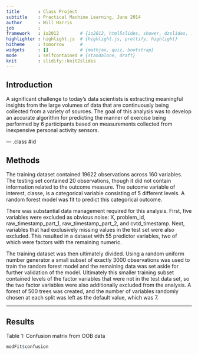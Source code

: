 ```yaml
---
title       : Class Project
subtitle    : Practical Machine Learning, June 2014
author      : Will Harris
job         : 
framework   : io2012        # {io2012, html5slides, shower, dzslides, ...}
highlighter : highlight.js  # {highlight.js, prettify, highlight}
hitheme     : tomorrow      # 
widgets     : []            # {mathjax, quiz, bootstrap}
mode        : selfcontained # {standalone, draft}
knit        : slidify::knit2slides
---
```


## Introduction

A significant challenge to today's data scientists is extracting meaningful insights from the large volumes of data that are continuously being collected from a variety of sources.   The goal of this analysis was to develop an accurate algorithm for predicting the manner of exercise being performed by 6 participants based on measurements collected from inexpensive personal activity sensors.


--- .class #id 

## Methods

<p>The training dataset contained 19622 observations across 160 variables.  The testing set contained 20 observations, though it did not contain information related to the outcome measure.  The outcome variable of interest, classe, is a categorical variable consisting of 5 different levels.   A random forest model was fit to predict this categorical outcome.</p>
<p>
There was substantial data management required for this analysis.  First, five variables were excluded as obvious noise: X, problem_id, raw_timestamp_part_1, raw_timestamp_part_2, and cvtd_timestamp.  Next, variables that had exclusively missing values in the test set were also excluded.  This resulted in a dataset with 55 predictor variables, two of which were factors with the remaining numeric. </p>

<p>The training dataset was then ultimately divided.  Using a random uniform number generator a small subset of exactly 3000 observations was used to train the random forest model and the remaining data was set aside for further validation of the model.  Ultimately this smaller training subset contained levels of the factor variables that were not in the test data set, so the two factor variables were also additionally excluded from the analysis.  A forest of 500 trees was created, and the number of variables randomly chosen at each split was left as the default value, which was 7.</p>



---

## Results

Table 1: Confusion matrix from OOB data
```r
modFit$confusion
```

